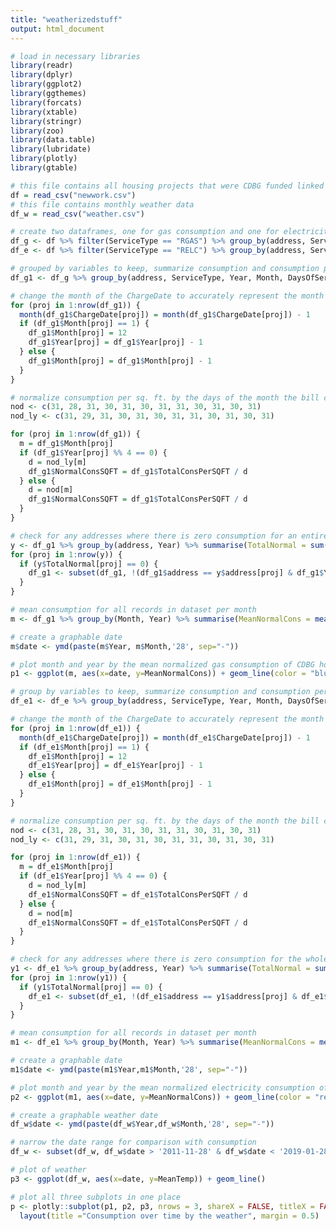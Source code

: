 ```yaml
---
title: "weatherizedstuff"
output: html_document
---
```


```r
# load in necessary libraries
library(readr)
library(dplyr)
library(ggplot2)
library(ggthemes)
library(forcats)
library(xtable)
library(stringr)
library(zoo)
library(data.table)
library(lubridate)
library(plotly)
library(gtable)
```

```r
# this file contains all housing projects that were CDBG funded linked with utility bills from 2012 - 2019
df = read_csv("newwork.csv")
# this file contains monthly weather data
df_w = read_csv("weather.csv")

# create two dataframes, one for gas consumption and one for electricity consumption
df_g <- df %>% filter(ServiceType == "RGAS") %>% group_by(address, ServiceType, Year, Month) 
df_e <- df %>% filter(ServiceType == "RELC") %>% group_by(address, ServiceType, Year, Month) 
```

```r
# grouped by variables to keep, summarize consumption and consumption per SQFT so that there is only one record for a property per month
df_g1 <- df_g %>% group_by(address, ServiceType, Year, Month, DaysOfService, PrimaryID, ChargeDate) %>% summarise(TotalConsumption =sum(Consumption), TotalConsPerSQFT = sum(ConsumptionPerSQFT))
```

```r
# change the month of the ChargeDate to accurately represent the month that the utility consumption comes from
for (proj in 1:nrow(df_g1)) {
  month(df_g1$ChargeDate[proj]) = month(df_g1$ChargeDate[proj]) - 1
  if (df_g1$Month[proj] == 1) {
    df_g1$Month[proj] = 12
    df_g1$Year[proj] = df_g1$Year[proj] - 1 
  } else {
    df_g1$Month[proj] = df_g1$Month[proj] - 1 
  }
}
```

```r
# normalize consumption per sq. ft. by the days of the month the bill comes from
nod <- c(31, 28, 31, 30, 31, 30, 31, 31, 30, 31, 30, 31)
nod_ly <- c(31, 29, 31, 30, 31, 30, 31, 31, 30, 31, 30, 31)

for (proj in 1:nrow(df_g1)) {
  m = df_g1$Month[proj]
  if (df_g1$Year[proj] %% 4 == 0) {
    d = nod_ly[m]
    df_g1$NormalConsSQFT = df_g1$TotalConsPerSQFT / d
  } else {
    d = nod[m]
    df_g1$NormalConsSQFT = df_g1$TotalConsPerSQFT / d
  }
}
```

```r
# check for any addresses where there is zero consumption for an entire year
y <- df_g1 %>% group_by(address, Year) %>% summarise(TotalNormal = sum(NormalConsSQFT))
for (proj in 1:nrow(y)) {
  if (y$TotalNormal[proj] == 0) {
    df_g1 <- subset(df_g1, !(df_g1$address == y$address[proj] & df_g1$Year == y$Year[proj]))
  }
}
```

```r
# mean consumption for all records in dataset per month
m <- df_g1 %>% group_by(Month, Year) %>% summarise(MeanNormalCons = mean(NormalConsSQFT))
```

```r
# create a graphable date
m$date <- ymd(paste(m$Year, m$Month,'28', sep="-"))

# plot month and year by the mean normalized gas consumption of CDBG homes
p1 <- ggplot(m, aes(x=date, y=MeanNormalCons)) + geom_line(color = "blue") + labs(x = 'Time', y = 'Mean gas consumption (ccf)', title = 'Mean consumption of gas for CDBG households over time') 
```
```r
# group by variables to keep, summarize consumption and consumption per SQFT so that there is only one record for a property per month
df_e1 <- df_e %>% group_by(address, ServiceType, Year, Month, DaysOfService, PrimaryID, ChargeDate) %>% summarise(TotalConsumption =sum(Consumption), TotalConsPerSQFT = sum(ConsumptionPerSQFT))
```

```r
# change the month of the ChargeDate to accurately represent the month that the utility consumption comes from
for (proj in 1:nrow(df_e1)) {
  month(df_e1$ChargeDate[proj]) = month(df_e1$ChargeDate[proj]) - 1
  if (df_e1$Month[proj] == 1) {
    df_e1$Month[proj] = 12
    df_e1$Year[proj] = df_e1$Year[proj] - 1 
  } else {
    df_e1$Month[proj] = df_e1$Month[proj] - 1 
  }
}
```

```r
# normalize consumption per sq. ft. by the days of the month the bill comes from
nod <- c(31, 28, 31, 30, 31, 30, 31, 31, 30, 31, 30, 31)
nod_ly <- c(31, 29, 31, 30, 31, 30, 31, 31, 30, 31, 30, 31)

for (proj in 1:nrow(df_e1)) {
  m = df_e1$Month[proj]
  if (df_e1$Year[proj] %% 4 == 0) {
    d = nod_ly[m]
    df_e1$NormalConsSQFT = df_e1$TotalConsPerSQFT / d
  } else {
    d = nod[m]
    df_e1$NormalConsSQFT = df_e1$TotalConsPerSQFT / d
  }
}
```

```r
# check for any addresses where there is zero consumption for the whole year
y1 <- df_e1 %>% group_by(address, Year) %>% summarise(TotalNormal = sum(NormalConsSQFT))
for (proj in 1:nrow(y1)) {
  if (y1$TotalNormal[proj] == 0) {
    df_e1 <- subset(df_e1, !(df_e1$address == y1$address[proj] & df_e1$Year == y1$Year[proj]))
  }
}
```

```r
# mean consumption for all records in dataset per month
m1 <- df_e1 %>% group_by(Month, Year) %>% summarise(MeanNormalCons = mean(NormalConsSQFT))
```

```r
# create a graphable date
m1$date <- ymd(paste(m1$Year,m1$Month,'28', sep="-"))

# plot month and year by the mean normalized electricity consumption of CDBG homes
p2 <- ggplot(m1, aes(x=date, y=MeanNormalCons)) + geom_line(color = "red") + labs(x = 'Time', y = 'Mean elec. consumption (kwh)', title = 'Mean consumption of electricity for CDBG households over time')
```
```r
# create a graphable weather date
df_w$date <- ymd(paste(df_w$Year,df_w$Month,'28', sep="-"))

# narrow the date range for comparison with consumption
df_w <- subset(df_w, df_w$date > '2011-11-28' & df_w$date < '2019-01-28')

# plot of weather
p3 <- ggplot(df_w, aes(x=date, y=MeanTemp)) + geom_line()
```

```r
# plot all three subplots in one place
p <- plotly::subplot(p1, p2, p3, nrows = 3, shareX = FALSE, titleX = FALSE, shareY = TRUE) %>% 
  layout(title ="Consumption over time by the weather", margin = 0.5)
```
